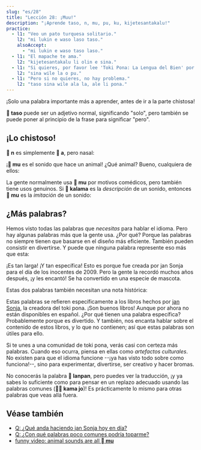```yaml
---
slug: "es/28"
title: "Lección 28: ¡Muu!"
description: "¡Aprende taso, n, mu, pu, ku, kijetesantakalu!"
practice:
  - l1: "Veo un pato turquesa solitario."
    l2: "mi lukin e waso laso taso."
    alsoAccept:
      - "mi lukin e waso taso laso."
  - l1: "El mapache te ama."
    l2: "kijetesantakalu li olin e sina."
  - l1: "Si quieres, por favor lee 'Toki Pona: La Lengua del Bien' por Sonja Lang."
    l2: "sina wile la o pu."
  - l1: "Pero si no quieres, no hay problema."
    l2: "taso sina wile ala la, ale li pona."
---
```



¡Solo una palabra importante más a aprender, antes de ir a la parte chistosa!

<List>
  <Word sl="taso" m="pero, solo" />
</List>

**󱥨 taso** puede ser un adjetivo normal, significando "solo", pero también se puede poner al principio de la frase para significar "pero".

<List>
  <Sentence sl="mi awen wan taso." m="Sigo solo." />
  <Sentence sl="taso mi awen pilin pona." m="Pero mantengo mi ánimo." />
</List>

## ¡Lo chistoso!

**󱦆 n** es simplemente **󱤀 a**, pero nasal:

<List>
  <Word sl="n" m="hmm, umm" />
  <Sentence sl="n... mi sona ala." m="hmmm... no se." />
</List>

¡**󱤹 mu** es el sonido que hace un animal! ¿Qué animal? Bueno, cualquiera de ellos:

<List>
  <Word sl="mu" m="muu, miau, guau..." />
  <Sentence sl="soweli mute! mu mu mu mu mu mu." m="¡Seis vacas! <a target='_blank' href='https://www.youtube.com/watch?v=xxClPfZDn-E'>Mu mu mu mu mu mu</a>." />
</List>

La gente normalmente usa **󱤹 mu** por motivos comédicos, pero también tiene usos genuinos. Si **󱤕 kalama** es la *descripción* de un sonido, entonces **󱤹 mu** es la *imitación* de un sonido:

<List>
  <Sentence sl="mi kute e kalama suli." m="He oido un ruido alto." />
  <Sentence sl="mi kute e mu suli." m="He oído un *boom* alto." />
</List>

## ¿Más palabras?

Hemos visto todas las palabras que *necesitas* para hablar el idioma. Pero hay algunas palabras más que la gente usa. ¿Por qué? Porque las palabras no siempre tienen que basarse en el diseño más eficiente. También pueden consistir en divertirse. Y puede que ninguna palabra represente eso más que esta:

<List>
  <Word sl="kijetesantakalu" m="mapache; animal parecido a un mapache, como un cacomixtle, panda rojo, kinkajú" />
</List>

¡Es tan larga! ¡Y tan específica! Esto es porque fue creada por jan Sonja para el día de los inocentes de 2009. Pero la gente la recordó muchos años después, ¡y les encantó! Se ha convertido en una especie de mascota.

Estas dos palabras también necesitan una nota histórica:

<List>
  <Word sl="pu" m="(interactuar con) <i>Toki Pona: La Lengua del Bien (2014)</i>, por jan Sonja" />
  <Word sl="ku" m="(interactuar con) <i>Diccionario de Toki Pona (2021)</i>, por jan Sonja" />
</List>

Estas palabras se refieren específicamente a los libros hechos por [jan Sonja](https://tokipona.org), la creadora del toki pona. ¡Son buenos libros! Aunque por ahora no están disponibles en español.
¿Por qué tienen una palabra específica? Probablemente porque es divertido. Y también, nos encanta hablar sobre el contenido de estos libros, y lo que no contienen; así que estas palabras son útiles para ello.

Si te unes a una comunidad de toki pona, verás casi con certeza más palabras. Cuando eso ocurra, piensa en ellas como *artefactos culturales*. No existen para que el idioma funcione --¡ya has visto todo sobre como funciona!--, sino para experimentar, divertirse, ser creativo y hacer bromas.

<List>
  <Sentence sl="kijetesantakalu tonsi li lanpan ala lanpan e soko?" m="¿El mapache no binario roba setas?" />
</List>

No conocerás la palabra **󱦅 lanpan**, pero puedes ver la traducción, ¡y ya sabes lo suficiente como para pensar en un replazo adecuado usando las palabras comunes (**󱤖󱤓 kama jo**)! Es prácticamente lo mismo para otras palabras que veas allá fuera.

<Practice exercises={frontmatter.practice} />

## Véase también
* [Q: ¿Qué anda haciendo jan Sonja hoy en día?](/es/jan-sonja//)
* [Q: ¿Con qué palabras poco comunes podría toparme?](/es/uncommon-words//)
* [funny video: animal sounds are all **󱤹 mu**](https://www.youtube.com/watch?v=zh-kLJI43xw)
